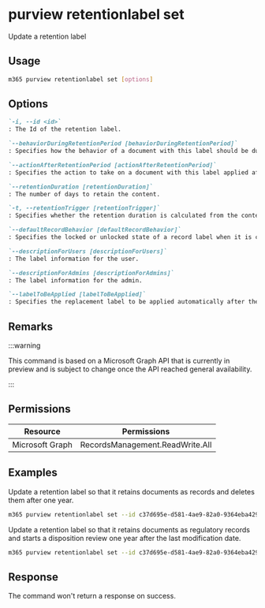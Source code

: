 
# purview retentionlabel set

Update a retention label

## Usage

```sh
m365 purview retentionlabel set [options]
```

## Options

```md definition-list
`-i, --id <id>`
: The Id of the retention label.

`--behaviorDuringRetentionPeriod [behaviorDuringRetentionPeriod]`
: Specifies how the behavior of a document with this label should be during the retention period. Allowed values: `doNotRetain`, `retain`, `retainAsRecord`, `retainAsRegulatoryRecord`.

`--actionAfterRetentionPeriod [actionAfterRetentionPeriod]`
: Specifies the action to take on a document with this label applied after the retention period. Allowed values: `none`, `delete`, `startDispositionReview`.

`--retentionDuration [retentionDuration]`
: The number of days to retain the content.

`-t, --retentionTrigger [retentionTrigger]`
: Specifies whether the retention duration is calculated from the content creation date, labeled date, or last modification date. Allowed values: `dateLabeled`, `dateCreated`, `dateModified`, `dateOfEvent`.

`--defaultRecordBehavior [defaultRecordBehavior]`
: Specifies the locked or unlocked state of a record label when it is created. Allowed values: `startLocked`, `startUnlocked`.

`--descriptionForUsers [descriptionForUsers]`
: The label information for the user.

`--descriptionForAdmins [descriptionForAdmins]`
: The label information for the admin.

`--labelToBeApplied [labelToBeApplied]`
: Specifies the replacement label to be applied automatically after the retention period of the current label ends.
```

<Global />

## Remarks

:::warning

This command is based on a Microsoft Graph API that is currently in preview and is subject to change once the API reached general availability.

:::

## Permissions
<Tabs>
  <TabItem value="Delegated">

  | Resource        | Permissions                     |
  |-----------------|---------------------------------|
  | Microsoft Graph | RecordsManagement.ReadWrite.All |

  </TabItem>
</Tabs>

## Examples

Update a retention label so that it retains documents as records and deletes them after one year.

```sh
m365 purview retentionlabel set --id c37d695e-d581-4ae9-82a0-9364eba4291e --behaviorDuringRetentionPeriod retainAsRecord --actionAfterRetentionPeriod delete --retentionDuration 365
```

Update a retention label so that it retains documents as regulatory records and starts a disposition review one year after the last modification date.

```sh
m365 purview retentionlabel set --id c37d695e-d581-4ae9-82a0-9364eba4291e --behaviorDuringRetentionPeriod retainAsRegulatoryRecord --actionAfterRetentionPeriod startDispositionReview --retentionDuration 365 --retentionTrigger dateModified
```

## Response

The command won't return a response on success.
